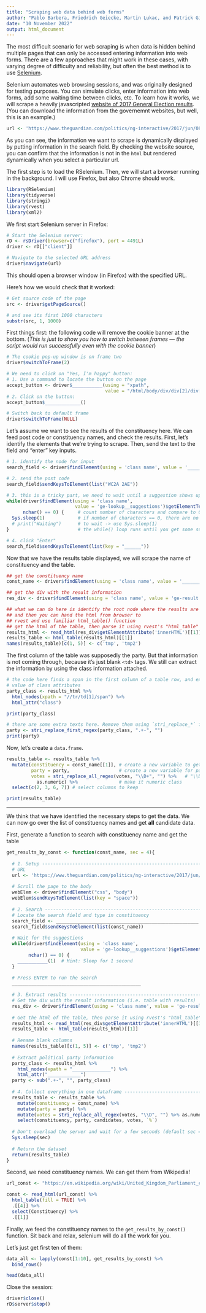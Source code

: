 ```yaml
---
title: "Scraping web data behind web forms"
author: "Pablo Barbera, Friedrich Geiecke, Martin Lukac, and Patrick Gildersleve"
date: "10 November 2022"
output: html_document
---
```


The most difficult scenario for web scraping is when data is hidden behind multiple pages that can only be accessed entering information into web forms. There are a few approaches that might work in these cases, with varying degree of difficulty and reliability, but often the best method is to use [Selenium](https://en.wikipedia.org/wiki/Selenium_(software)).

Selenium automates web browsing sessions, and was originally designed for testing purposes. You can simulate clicks, enter information into web forms, add some waiting time between clicks, etc. To learn how it works, we will scrape a heavily javascripted [website of 2017 General Election results](https://www.theguardian.com/politics/ng-interactive/2017/jun/08/live-uk-election-results-in-full-2017). (You can download the information from the governemnt websites, but well, this is an example.)

```r
url <- 'https://www.theguardian.com/politics/ng-interactive/2017/jun/08/live-uk-election-results-in-full-2017'
```

As you can see, the information we want to scrape is dynamically displayed by putting information in the search field. By checking the website source, you can confirm that the information is not in the `html` but rendered dynamically when you select a particular url.

The first step is to load the RSelenium. Then, we will start a browser running in the background. I will use Firefox, but also Chrome should work.

```r
library(RSelenium)
library(tidyverse)
library(stringi)
library(rvest)
library(xml2)
```

We first start Selenium server in Firefox:

```r
# Start the Selenium server:
rD <- rsDriver(browser=c("firefox"), port = 4491L)
driver <- rD[["client"]]

# Navigate to the selected URL address
driver$navigate(url)
```

This should open a browser window (in Firefox) with the specified URL.

Here's how we would check that it worked:

```r
# Get source code of the page
src <- driver$getPageSource()

# and see its first 1000 characters
substr(src, 1, 1000)
```

First things first: the following code will remove the cookie banner at the bottom. (_This is just to show you how to switch between frames — the script would run successfully even with the cookie banner_)

```r
# The cookie pop-up window is on frame two
driver$switchToFrame(2)

# We need to click on "Yes, I'm happy" button:
# 1. Use a command to locate the button on the page
accept_button <- driver$___________(using = "xpath", 
                                    value = "/html/body/div/div[2]/div[3]/div/div/button[1]")
# 2. Click on the button:
accept_button$_____________()

# Switch back to default frame
driver$switchToFrame(NULL)
```

Let's assume we want to see the results of the constituency here. We can feed post code or constituency names, and check the results.  First, let's identify the elements that we're trying to scrape. Then, send the text to the field and "enter" key inputs.

```r
# 1. identify the node for input
search_field <- driver$findElement(using = 'class name', value = '______________')

# 2. send the post code
search_field$sendKeysToElement(list("WC2A 2AE"))

# 3. this is a tricky part, we need to wait until a suggestion shows up
while(driver$findElement(using = 'class name',                                   # get suggestions
                         value = 'ge-lookup__suggestions')$getElementText() %>% 
      nchar() == 0) {     # count number of characters and compare to 0
  Sys.sleep(1)            # if number of characters == 0, there are no suggestions and we need
  # print("Waiting")      # to wait -> use Sys.sleep(1)
}                         # the while() loop runs until you get some suggestions!

# 4. click "Enter"
search_field$sendKeysToElement(list(key = "______"))
```

Now that we have the results table displayed, we will scrape the name of constituency and the table.

```r
## get the constituency name
const_name <- driver$findElement(using = 'class name', value = '_____________')$getElementText() 

## get the div with the result information
res_div <- driver$findElement(using = 'class name', value = 'ge-result')

## what we can do here is identify the root node where the results are displayed
## and then you can hand the html from browser to 
## rvest and use familiar html_table() function
## get the html of the table, then parse it using rvest's "html_table"
results_html <- read_html(res_div$getElementAttribute('innerHTML')[[1]])
results_table <- html_table(results_html)[[1]]
names(results_table)[c(1, 5)] <- c('tmp', 'tmp2')
```

The first column of the table was supposedly the party. But that information is not coming through, because it's just blank `<td>` tags. We still can extract the information by using the class information attached. 

```r
# the code here finds a span in the first column of a table row, and extract the 
# value of class attributes
party_class <- results_html %>% 
  html_nodes(xpath = "//tr/td[1]/span") %>%
  html_attr("class")

print(party_class)

# there are some extra texts here. Remove them using `stri_replace_*` function.
party <- stri_replace_first_regex(party_class, ".+-", "")
print(party)
```

Now, let's create a `data.frame`.

```r
results_table <- results_table %>%
  mutate(constituency = const_name[[1]], # create a new variable to get the constituency name
         party = party,                  # create a new variable for party names
         votes = stri_replace_all_regex(votes, "\\D+", "") %>%   # "\\D+" -> get all digits
           as.numeric) %>%               # make it numeric class
  select(c(2, 3, 6, 7)) # select columns to keep

print(results_table)
```

--------

We think that we have identified the necessary steps to get the data. We can now go over the list of constituency names and get __all__ candidate data.

First, generate a function to search with constituency name and get the table
```r
get_results_by_const <- function(const_name, sec = 4){
  
  # 1. Setup ------------------------------------------------------------------
  # URL
  url <- 'https://www.theguardian.com/politics/ng-interactive/2017/jun/08/live-uk-election-results-in-full-2017'
  
  # Scroll the page to the body
  webElem <- driver$findElement("css", "body")
  webElem$sendKeysToElement(list(key = "space"))
  
  # 2. Search -----------------------------------------------------------------
  # Locate the search field and type in constituency
  search_field <- ____________________________________________________
  search_field$sendKeysToElement(list(const_name))  
  
  # Wait for the suggestions
  while(driver$findElement(using = 'class name', 
                           value = 'ge-lookup__suggestions')$getElementText() %>% 
        nchar() == 0) {
    ___________(1)  # Hint: Sleep for 1 second
  }

  # Press ENTER to run the search
  _______________________________________________
  
  # 3. Extract results --------------------------------------------------------
  # Get the div with the result information (i.e. table with results)
  res_div <- driver$findElement(using = 'class name', value = 'ge-result')
  
  # Get the html of the table, then parse it using rvest's "html_table"
  results_html <- read_html(res_div$getElementAttribute('innerHTML')[[1]])
  results_table <- html_table(results_html)[[1]]
  
  # Rename blank columns
  names(results_table)[c(1, 5)] <- c('tmp', 'tmp2')
  
  # Extract political party information
  party_class <- results_html %>% 
    html_nodes(xpath = "______________") %>%
    html_attr("____________")
  party <- sub(".+-", "", party_class)
  
  # 4. Collect everything in one dataframe ------------------------------------
  results_table <- results_table %>%
    mutate(constituency = const_name) %>%
    mutate(party = party) %>%
    mutate(votes = stri_replace_all_regex(votes, "\\D", "") %>% as.numeric) %>%
    select(constituency, party, candidates, votes, `%`)
  
  # Don't overload the server and wait for a few seconds (default sec = 4)
  Sys.sleep(sec)
  
  # Return the dataset
  return(results_table)
}

```

Second, we need constituency names. We can get them from Wikipedia!

```r

url_const <- "https://en.wikipedia.org/wiki/United_Kingdom_Parliament_constituencies"

const <- read_html(url_const) %>%
  html_table(fill = TRUE) %>%
  .[[4]] %>%
  select(Constituency) %>%
  .[[1]]

```

Finally, we feed the constituency names to the `get_results_by_const()` function. Sit back and relax, selenium will do all the work for you.

Let's just get first ten of them:

```r
data_all <- lapply(const[1:10], get_results_by_const) %>% 
  bind_rows()

head(data_all)
```

Close the session:

```r
driver$close()
rD$server$stop()
```
